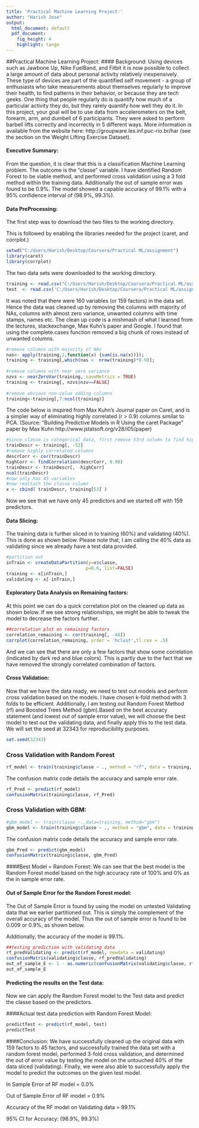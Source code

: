 ```yaml
---
title: 'Practical Machine Learning Project:'
author: "Harish Jose"
output:
  html_document: default
  pdf_document:
    fig_height: 4
    highlight: tango
---
```


##Practical Machine Learning Project:
#### Background:
Using devices such as Jawbone Up, Nike FuelBand, and Fitbit it is now possible to collect a large amount of data about personal activity relatively inexpensively. These type of devices are part of the quantified self movement - a group of enthusiasts who take measurements about themselves regularly to improve their health, to find patterns in their behavior, or because they are tech geeks. One thing that people regularly do is quantify how much of a particular activity they do, but they rarely quantify how well they do it. In this project, your goal will be to use data from accelerometers on the belt, forearm, arm, and dumbell of 6 participants. They were asked to perform barbell lifts correctly and incorrectly in 5 different ways. More information is available from the website here: http://groupware.les.inf.puc-rio.br/har (see the section on the Weight Lifting Exercise Dataset). 

#### Executive Summary:
From the question, it is clear that this is a classification Machine Learning problem. The outcome is the "classe" variable. I have identified Random Forest to be viable method, and performed cross validation using a 3 fold method within the training data. Additionally the out of sample error was found to be 0.9%. The model showed a capable accuracy of 99.1% with a 95% confidence interval of (98.9%, 99.3%).

#### Data PreProcessing:
The first step was to download the two files to the working directory.

This is followed by enabling the libraries needed for the project (caret, and corrplot.)

```r
setwd("C:/Users/Harish/Desktop/Coursera/Practical ML/assignment")
library(caret)
library(corrplot)
```
The two data sets were downloaded to the working directory.
```r
training <- read.csv("C:/Users/Harish/Desktop/Coursera/Practical ML/assignment/pml-training.csv", header = TRUE)
test  <- read.csv('C:/Users/Harish/Desktop/Coursera/Practical ML/assignment/pml-testing.csv')
```
It was noted that there were 160 variables (or 159 factors) in the data set. Hence the data was cleaned up by removing the columns with majority of NAs, columns with almost zero variance, unwanted columns with time stamps, names etc. The clean up code is a mishmash of what I learned from the lectures, stackexchange, Max Kuhn's paper and Google. I found that using the complete.cases function removed a big chunk of rows instead of unwanted columns.

```r
#remove columns with majority of NAs
nas<- apply(training,2,function(x) {sum(is.na(x))});
training <- training[,which(nas <  nrow(training)*0.9)];  
 
#remove columns with near zero variance 
nzvs <- nearZeroVar(training, saveMetrics = TRUE)
training <- training[, nzvs$nzv==FALSE]
 
#remove obvious non-value adding columns
training<-training[,7:ncol(training)]
```
The code below is inspired from Max Kuhn's Journal paper on Caret, and is a simpler way of eliminating highly correlated (r > 0.9) columns similar to PCA. (Source: "Building Predictive Models in R Using the caret Package" paper by Max Kuhn http://www.jstatsoft.org/v28/i05/paper)

```r
#since classe is categorical data, first remove 53rd column to find highly correlated factors
trainDescr <- training[, -53]
#remove highly correlated columns
descrCorr <- cor(trainDescr)
highCorr <- findCorrelation(descrCorr, 0.90)
trainDescr <- trainDescr[, -highCorr]
ncol(trainDescr)
#now only has 45 variables
#now reattach the classe column
x <- cbind( trainDescr, training[53] ) 
```

Now we see that we have only 45 predictors and we started off with 159 predictors.

#### Data Slicing:
The training data is further sliced in to training (60%) and validating (40%). This is done as shown below. Please note that, I am calling the 40% data as validating since we already have a test data provided.
```r
#partition out
inTrain <- createDataPartition(y=x$classe,
                              p=0.6, list=FALSE)
training <- x[inTrain,]
validating <- x[-inTrain,]
```
#### Exploratory Data Analysis on Remaining factors:
At this point we can do a quick correlation plot on the cleaned up data as shown below. If we see strong relationships, we might be able to tweak the model to decrease the factors further.
```r
##correlation plot on remaining factors
correlation_remaining <- cor(training[, -46])
corrplot(correlation_remaining, order = 'hclust',tl.cex = .5)
```

And we can see that there are only a few factors that show some correlation (indicated by dark red and blue colors). This is partly due to the fact that we have removed the strongly correlated combination of factors.

#### Cross Validation:
Now that we have the data ready, we need to test out models and perform cross validation based on the models. I have chosen k-fold method with 3 folds to be efficient. Additionally, I am testing out Random Forest Method (rf) and Boosted Trees Method (gbm).Based on the best accuracy statement (and lowest out of sample error value), we will choose the best model to test out the validating data, and finally apply this to the test data. We will set the seed at 32343 for reproducibility purposes.
```r
set.seed(32343)
```

### Cross Validation with Random Forest
```r
rf_model <- train(training$classe ~ ., method = "rf", data = training, trControl = trainControl(method = "cv", 3))
```
The confusion matrix code details the accuracy and sample error rate.
```r
rf_Pred <- predict(rf_model)
confusionMatrix(training$classe, rf_Pred)
```
### Cross Validation with GBM:
```r
#gbm_model <- train(classe ~.,data=training, method="gbm")
gbm_model <- train(training$classe ~ ., method = "gbm", data = training, trControl = trainControl(method = "cv", 3))
```
The confusion matrix code details the accuracy and sample error rate.
```r
gbm_Pred <- predict(gbm_model)
confusionMatrix(training$classe, gbm_Pred)
```
####Best Model = Random Forest:
We can see that the best model is the Random Forest model based on the high accuracy rate of 100% and 0% as the in sample error rate.

#### Out of Sample Error for the Random Forest model:
The Out of Sample Error is found by using the model on untested Validating data that we earlier partitioned out. This is simply the complement of the overall accuracy of the model. Thus the out of sample error is found to be 0.009 or 0.9%, as shown below.

Additionally, the accuracy of the model is 99.1%.

```r
##testing prediction with validating data
rf_predValidating <- predict(rf_model, newdata = validating)
confusionMatrix(validating$classe, rf_predValidating)
out_of_sample_E <- 1 - as.numeric(confusionMatrix(validating$classe, rf_predValidating)$overall[1])
out_of_sample_E 
```

#### Predicting the results on the Test data:
Now we can apply the Random Forest model to the Test data and predict the classe based on the predictors.

####Actual test data prediction with Random Forest Model:
```r
predictTest <- predict(rf_model, test)
predictTest
```

####Conclusion:
We have successfully cleaned up the original data with 159 factors to 45 factors, and successfully trained the data set with a random forest model, performed 3-fold cross validation, and determined the out of error value by testing the model on the untouched 40% of the data sliced (validating). Finally, we were also able to successfully apply the model to predict the outcomes on the given test model.

In Sample Error of RF model = 0.0%

Out of Sample Error of RF model = 0.9%

Accuracy of the RF model on Validating data = 99.1%

95% CI for Accuracy: (98.9%, 99.3%)
